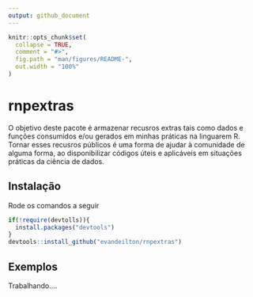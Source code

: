 ```yaml
---
output: github_document
---
```


<!-- README.md is generated from README.Rmd. Please edit that file -->

```r
knitr::opts_chunk$set(
  collapse = TRUE,
  comment = "#>",
  fig.path = "man/figures/README-",
  out.width = "100%"
)
```

# rnpextras

<!-- badges: start -->
<!-- badges: end -->

O objetivo deste pacote é armazenar recusros extras tais como dados e funções consumidos e/ou gerados em minhas práticas
na linguarem R. Tornar esses recusros públicos é uma forma de ajudar à comunidade de alguma forma, ao disponibilizar 
códigos úteis e aplicáveis em situações práticas da ciência de dados.

## Instalação

Rode os comandos a seguir

``` r
if(!require(devtolls)){
  install.packages("devtools")
}
devtools::install_github("evandeilton/rnpextras")
```

## Exemplos

Trabalhando....
